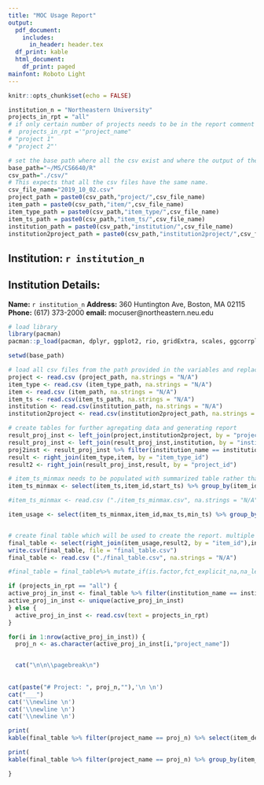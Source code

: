 ```yaml
---
title: "MOC Usage Report"
output:
  pdf_document:
    includes:
      in_header: header.tex
  df_print: kable
  html_document:
    df_print: paged
mainfont: Roboto Light
---
```



```r
knitr::opts_chunk$set(echo = FALSE)
```

\vspace{42pt}

<!-- Set variables -->
<!-- institution_n : name of the institution, should reflect same as the one in the database. -->
<!-- projects: should be a csv list of the projects for which the report is required or could be 'all' if the required report is for all the projects in the particular institution. -->

```r
institution_n = "Northeastern University" 
projects_in_rpt = "all"
# if only certain number of projects needs to be in the report comment the above and uncomment below and enter the name of projects in the same format as project 1 and project 2 is written. replace project 1 and project 2 as well with the valid projects.
#  projects_in_rpt ='"project_name"
# "project 1"
# "project 2"'

# set the base path where all the csv exist and where the output of the pdf report will be generated.
base_path="~/MS/CS6640/R"
csv_path="./csv/"
# This expects that all the csv files have the same name.
csv_file_name="2019_10_02.csv"
project_path = paste0(csv_path,"project/",csv_file_name)
item_path = paste0(csv_path,"item/",csv_file_name)
item_type_path = paste0(csv_path,"item_type/",csv_file_name)
item_ts_path = paste0(csv_path,"item_ts/",csv_file_name)
institution_path = paste0(csv_path,"institution/",csv_file_name)
institution2project_path = paste0(csv_path,"institution2project/",csv_file_name)
```

## Institution: `r institution_n`


\vspace{48pt}
<!-- Print details of the institution on the PDF  -->
## Institution Details:
__Name:__ `r institution_n`
\newline __Address:__ 360 Huntington Ave, Boston, MA 02115
\newline __Phone:__ (617) 373-2000
\newline __email:__ mocuser@northeastern.neu.edu


```r
# load library
library(pacman)
pacman::p_load(pacman, dplyr, ggplot2, rio, gridExtra, scales, ggcorrplot, caret, e1071,lubridate,knitr, kableExtra,hflights,forcats, crayon)

setwd(base_path)

# load all csv files from the path provided in the variables and replace all implicit NA with explicit NA.
project <- read.csv (project_path, na.strings = "N/A")
item_type <- read.csv (item_type_path, na.strings = "N/A")
item <- read.csv (item_path, na.strings = "N/A")
item_ts <- read.csv(item_ts_path, na.strings = "N/A")
institution <- read.csv(institution_path, na.strings = "N/A")
institution2project <- read.csv(institution2project_path, na.strings = "N/A")

# create tables for further agregating data and generating report
result_proj_inst <- left_join(project,institution2project, by = "project_id")
result_proj_inst <- left_join(result_proj_inst,institution, by = "institution_id")
proj2inst <- result_proj_inst %>% filter(institution_name == institution_n) %>% select(project_name)
result <- right_join(item_type,item, by = "item_type_id")
result2 <- right_join(result_proj_inst,result, by = "project_id")

# item_ts_minmax needs to be populated with summarized table rather than item_ts to improve the performance. This is the key peformance bottleneck. 
item_ts_minmax <- select(item_ts,item_id,start_ts) %>% group_by(item_id) %>% summarise(max_ts = max(as.POSIXct(start_ts)), min_ts = min(as.POSIXct(start_ts)))

#item_ts_minmax <- read.csv ("./item_ts_minmax.csv", na.strings = "N/A")

item_usage <- select(item_ts_minmax,item_id,max_ts,min_ts) %>% group_by(item_id) %>% summarise( usage = difftime(max_ts,min_ts,units = "hours"))


# create final table which will be used to create the report. multiple read-write is present beacuse of the issue with implicit and explicit NA.
final_table <- select(right_join(item_usage,result2, by = "item_id"),institution_name, project_name,item_name, item_definition, usage) %>% mutate(usage = coalesce(usage, 0)) %>%  mutate_all(na_if,"") %>% mutate_if(is.factor,fct_explicit_na,na_level = "NA")
write.csv(final_table, file = "final_table.csv")
final_table <- read.csv ("./final_table.csv", na.strings = "N/A")

#final_table = final_table%>% mutate_if(is.factor,fct_explicit_na,na_level = "(Missing)")

if (projects_in_rpt == "all") {
active_proj_in_inst <- final_table %>% filter(institution_name == institution_n) %>% select(project_name)
active_proj_in_inst <- unique(active_proj_in_inst)
} else {
  active_proj_in_inst <- read.csv(text = projects_in_rpt)
}

for(i in 1:nrow(active_proj_in_inst)) {
  proj_n <- as.character(active_proj_in_inst[i,"project_name"])


  cat("\n\n\\pagebreak\n")
  
  
cat(paste("# Project: ", proj_n,""),'\n \n')
cat("___")
cat('\\newline \n')
cat('\\newline \n')
cat('\\newline \n')

print(
kable(final_table %>% filter(project_name == proj_n) %>% select(item_definition, usage) %>% group_by(item_definition) %>% summarise(count = n(), usage_hours = sum(usage)), caption="Project Usage Summary", format = "latex", booktabs = T,longtable = T) %>% row_spec(0,bold=TRUE)%>% kable_styling( full_width=TRUE, font_size=13, latex_options =c("repeat_header")))

print(
kable(final_table %>% filter(project_name == proj_n) %>% group_by(item_definition) %>% mutate(Usage_hours = round(usage, 2)) %>% select( item_name, item_definition, Usage_hours) , caption="Project Detailed Usage", format = "latex", booktabs = T,longtable = T) %>% row_spec(0,bold=TRUE) %>% kable_styling( full_width=TRUE, font_size=13, latex_options =c("repeat_header")))

}
```
##### 